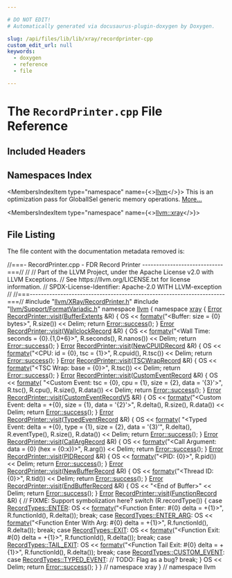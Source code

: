 ```yaml
---

# DO NOT EDIT!
# Automatically generated via docusaurus-plugin-doxygen by Doxygen.

slug: /api/files/lib/lib/xray/recordprinter-cpp
custom_edit_url: null
keywords:
  - doxygen
  - reference
  - file

---
```





# The `RecordPrinter.cpp` File Reference

<DoxygenPage pluginConfig={pluginConfig}>



## Included Headers

<IncludesList>
<IncludesListItem
  filePath="llvm/XRay/RecordPrinter.h"
  permalink="/docs/api/files/include/include/llvm/include/llvm/xray/recordprinter-h"
  isLocal="true" />
<IncludesListItem
  filePath="llvm/Support/FormatVariadic.h"
  permalink="/docs/api/files/include/include/llvm/include/llvm/support/formatvariadic-h"
  isLocal="true" />
</IncludesList>

## Namespaces Index

<MembersIndex>

<MembersIndexItem
  type="namespace"
  name={<><a href="/docs/api/namespaces/llvm">llvm</a></>}>
This is an optimization pass for GlobalISel generic memory operations. <a href="/docs/api/namespaces/llvm/#details">More...</a>
</MembersIndexItem>

<MembersIndexItem
  type="namespace"
  name={<><a href="/docs/api/namespaces/llvm/xray">llvm::xray</a></>}>
</MembersIndexItem>

</MembersIndex>


## File Listing

The file content with the documentation metadata removed is:

<ProgramListing>

<Link id="l00001" /><CodeLine lineNumber="1"><Highlight kind="comment">//===- RecordPrinter.cpp - FDR Record Printer -----------------------------===//</Highlight><Highlight kind="normal"></Highlight></CodeLine>
<Link id="l00002" /><CodeLine lineNumber="2"><Highlight kind="normal"></Highlight><Highlight kind="comment">//</Highlight><Highlight kind="normal"></Highlight></CodeLine>
<Link id="l00003" /><CodeLine lineNumber="3"><Highlight kind="normal"></Highlight><Highlight kind="comment">// Part of the LLVM Project, under the Apache License v2.0 with LLVM Exceptions.</Highlight><Highlight kind="normal"></Highlight></CodeLine>
<Link id="l00004" /><CodeLine lineNumber="4"><Highlight kind="normal"></Highlight><Highlight kind="comment">// See https://llvm.org/LICENSE.txt for license information.</Highlight><Highlight kind="normal"></Highlight></CodeLine>
<Link id="l00005" /><CodeLine lineNumber="5"><Highlight kind="normal"></Highlight><Highlight kind="comment">// SPDX-License-Identifier: Apache-2.0 WITH LLVM-exception</Highlight><Highlight kind="normal"></Highlight></CodeLine>
<Link id="l00006" /><CodeLine lineNumber="6"><Highlight kind="normal"></Highlight><Highlight kind="comment">//</Highlight><Highlight kind="normal"></Highlight></CodeLine>
<Link id="l00007" /><CodeLine lineNumber="7"><Highlight kind="normal"></Highlight><Highlight kind="comment">//===----------------------------------------------------------------------===//</Highlight><Highlight kind="normal"></Highlight></CodeLine>
<Link id="l00008" /><CodeLine lineNumber="8"><Highlight kind="normal"></Highlight><Highlight kind="preprocessor">#include &quot;<a href="/docs/api/files/include/include/llvm/include/llvm/xray/recordprinter-h">llvm/XRay/RecordPrinter.h</a>&quot;</Highlight><Highlight kind="normal"></Highlight></CodeLine>
<Link id="l00009" /><CodeLine lineNumber="9"><Highlight kind="normal"></Highlight></CodeLine>
<Link id="l00010" /><CodeLine lineNumber="10"><Highlight kind="normal"></Highlight><Highlight kind="preprocessor">#include &quot;<a href="/docs/api/files/include/include/llvm/include/llvm/support/formatvariadic-h">llvm/Support/FormatVariadic.h</a>&quot;</Highlight><Highlight kind="normal"></Highlight></CodeLine>
<Link id="l00011" /><CodeLine lineNumber="11"><Highlight kind="normal"></Highlight></CodeLine>
<Link id="l00012" /><CodeLine lineNumber="12"><Highlight kind="normal"></Highlight><Highlight kind="keyword">namespace </Highlight><Highlight kind="normal"><a href="/docs/api/namespaces/llvm">llvm</a> &#123;</Highlight></CodeLine>
<Link id="l00013" /><CodeLine lineNumber="13"><Highlight kind="normal"></Highlight><Highlight kind="keyword">namespace </Highlight><Highlight kind="normal"><a href="/docs/api/namespaces/llvm/xray">xray</a> &#123;</Highlight></CodeLine>
<Link id="l00014" /><CodeLine lineNumber="14"><Highlight kind="normal"></Highlight></CodeLine>
<Link id="l00015" /><CodeLine lineNumber="15" lineLink="/docs/api/classes/llvm/xray/recordprinter/#a11147e5881cc66b3264ccb4effa4dbb5"><Highlight kind="normal"><a href="/docs/api/classes/llvm/error">Error</a> <a href="/docs/api/classes/llvm/xray/recordprinter/#a11147e5881cc66b3264ccb4effa4dbb5">RecordPrinter::visit</a>(<a href="/docs/api/classes/llvm/xray/bufferextents">BufferExtents</a> &amp;R) &#123;</Highlight></CodeLine>
<Link id="l00016" /><CodeLine lineNumber="16"><Highlight kind="normal">  OS &lt;&lt; <a href="/docs/api/namespaces/llvm/#a653cce37b80c03eebe7a00520a8eabb6">formatv</a>(</Highlight><Highlight kind="stringliteral">&quot;&lt;Buffer: size = &#123;0&#125; bytes&gt;&quot;</Highlight><Highlight kind="normal">, R.size()) &lt;&lt; Delim;</Highlight></CodeLine>
<Link id="l00017" /><CodeLine lineNumber="17"><Highlight kind="normal">  </Highlight><Highlight kind="keywordflow">return</Highlight><Highlight kind="normal"> <a href="/docs/api/classes/llvm/error/#a4dfd0813c3d0e0a30439b5a3e9196b59">Error::success</a>();</Highlight></CodeLine>
<Link id="l00018" /><CodeLine lineNumber="18"><Highlight kind="normal">&#125;</Highlight></CodeLine>
<Link id="l00019" /><CodeLine lineNumber="19"><Highlight kind="normal"></Highlight></CodeLine>
<Link id="l00020" /><CodeLine lineNumber="20" lineLink="/docs/api/classes/llvm/xray/recordprinter/#aa3cfef541bb41919b98c6372d695f088"><Highlight kind="normal"><a href="/docs/api/classes/llvm/error">Error</a> <a href="/docs/api/classes/llvm/xray/recordprinter/#a11147e5881cc66b3264ccb4effa4dbb5">RecordPrinter::visit</a>(<a href="/docs/api/classes/llvm/xray/wallclockrecord">WallclockRecord</a> &amp;R) &#123;</Highlight></CodeLine>
<Link id="l00021" /><CodeLine lineNumber="21"><Highlight kind="normal">  OS &lt;&lt; <a href="/docs/api/namespaces/llvm/#a653cce37b80c03eebe7a00520a8eabb6">formatv</a>(</Highlight><Highlight kind="stringliteral">&quot;&lt;Wall Time: seconds = &#123;0&#125;.&#123;1,0+6&#125;&gt;&quot;</Highlight><Highlight kind="normal">, R.seconds(), R.nanos())</Highlight></CodeLine>
<Link id="l00022" /><CodeLine lineNumber="22"><Highlight kind="normal">     &lt;&lt; Delim;</Highlight></CodeLine>
<Link id="l00023" /><CodeLine lineNumber="23"><Highlight kind="normal">  </Highlight><Highlight kind="keywordflow">return</Highlight><Highlight kind="normal"> <a href="/docs/api/classes/llvm/error/#a4dfd0813c3d0e0a30439b5a3e9196b59">Error::success</a>();</Highlight></CodeLine>
<Link id="l00024" /><CodeLine lineNumber="24"><Highlight kind="normal">&#125;</Highlight></CodeLine>
<Link id="l00025" /><CodeLine lineNumber="25"><Highlight kind="normal"></Highlight></CodeLine>
<Link id="l00026" /><CodeLine lineNumber="26" lineLink="/docs/api/classes/llvm/xray/recordprinter/#a8b8adcf388fec727cc53c3df97c8d082"><Highlight kind="normal"><a href="/docs/api/classes/llvm/error">Error</a> <a href="/docs/api/classes/llvm/xray/recordprinter/#a11147e5881cc66b3264ccb4effa4dbb5">RecordPrinter::visit</a>(<a href="/docs/api/classes/llvm/xray/newcpuidrecord">NewCPUIDRecord</a> &amp;R) &#123;</Highlight></CodeLine>
<Link id="l00027" /><CodeLine lineNumber="27"><Highlight kind="normal">  OS &lt;&lt; <a href="/docs/api/namespaces/llvm/#a653cce37b80c03eebe7a00520a8eabb6">formatv</a>(</Highlight><Highlight kind="stringliteral">&quot;&lt;CPU: id = &#123;0&#125;, tsc = &#123;1&#125;&gt;&quot;</Highlight><Highlight kind="normal">, R.cpuid(), R.tsc()) &lt;&lt; Delim;</Highlight></CodeLine>
<Link id="l00028" /><CodeLine lineNumber="28"><Highlight kind="normal">  </Highlight><Highlight kind="keywordflow">return</Highlight><Highlight kind="normal"> <a href="/docs/api/classes/llvm/error/#a4dfd0813c3d0e0a30439b5a3e9196b59">Error::success</a>();</Highlight></CodeLine>
<Link id="l00029" /><CodeLine lineNumber="29"><Highlight kind="normal">&#125;</Highlight></CodeLine>
<Link id="l00030" /><CodeLine lineNumber="30"><Highlight kind="normal"></Highlight></CodeLine>
<Link id="l00031" /><CodeLine lineNumber="31" lineLink="/docs/api/classes/llvm/xray/recordprinter/#a82a05b58e28ad3b1768429caf8680a2f"><Highlight kind="normal"><a href="/docs/api/classes/llvm/error">Error</a> <a href="/docs/api/classes/llvm/xray/recordprinter/#a11147e5881cc66b3264ccb4effa4dbb5">RecordPrinter::visit</a>(<a href="/docs/api/classes/llvm/xray/tscwraprecord">TSCWrapRecord</a> &amp;R) &#123;</Highlight></CodeLine>
<Link id="l00032" /><CodeLine lineNumber="32"><Highlight kind="normal">  OS &lt;&lt; <a href="/docs/api/namespaces/llvm/#a653cce37b80c03eebe7a00520a8eabb6">formatv</a>(</Highlight><Highlight kind="stringliteral">&quot;&lt;TSC Wrap: base = &#123;0&#125;&gt;&quot;</Highlight><Highlight kind="normal">, R.tsc()) &lt;&lt; Delim;</Highlight></CodeLine>
<Link id="l00033" /><CodeLine lineNumber="33"><Highlight kind="normal">  </Highlight><Highlight kind="keywordflow">return</Highlight><Highlight kind="normal"> <a href="/docs/api/classes/llvm/error/#a4dfd0813c3d0e0a30439b5a3e9196b59">Error::success</a>();</Highlight></CodeLine>
<Link id="l00034" /><CodeLine lineNumber="34"><Highlight kind="normal">&#125;</Highlight></CodeLine>
<Link id="l00035" /><CodeLine lineNumber="35"><Highlight kind="normal"></Highlight></CodeLine>
<Link id="l00036" /><CodeLine lineNumber="36" lineLink="/docs/api/classes/llvm/xray/recordprinter/#a519626f8208f0f3a3a20a83dced5af3f"><Highlight kind="normal"><a href="/docs/api/classes/llvm/error">Error</a> <a href="/docs/api/classes/llvm/xray/recordprinter/#a11147e5881cc66b3264ccb4effa4dbb5">RecordPrinter::visit</a>(<a href="/docs/api/classes/llvm/xray/customeventrecord">CustomEventRecord</a> &amp;R) &#123;</Highlight></CodeLine>
<Link id="l00037" /><CodeLine lineNumber="37"><Highlight kind="normal">  OS &lt;&lt; <a href="/docs/api/namespaces/llvm/#a653cce37b80c03eebe7a00520a8eabb6">formatv</a>(</Highlight></CodeLine>
<Link id="l00038" /><CodeLine lineNumber="38"><Highlight kind="normal">            </Highlight><Highlight kind="stringliteral">&quot;&lt;Custom Event: tsc = &#123;0&#125;, cpu = &#123;1&#125;, size = &#123;2&#125;, data = &#39;&#123;3&#125;&#39;&gt;&quot;</Highlight><Highlight kind="normal">,</Highlight></CodeLine>
<Link id="l00039" /><CodeLine lineNumber="39"><Highlight kind="normal">            R.tsc(), R.cpu(), R.size(), R.data())</Highlight></CodeLine>
<Link id="l00040" /><CodeLine lineNumber="40"><Highlight kind="normal">     &lt;&lt; Delim;</Highlight></CodeLine>
<Link id="l00041" /><CodeLine lineNumber="41"><Highlight kind="normal">  </Highlight><Highlight kind="keywordflow">return</Highlight><Highlight kind="normal"> <a href="/docs/api/classes/llvm/error/#a4dfd0813c3d0e0a30439b5a3e9196b59">Error::success</a>();</Highlight></CodeLine>
<Link id="l00042" /><CodeLine lineNumber="42"><Highlight kind="normal">&#125;</Highlight></CodeLine>
<Link id="l00043" /><CodeLine lineNumber="43"><Highlight kind="normal"></Highlight></CodeLine>
<Link id="l00044" /><CodeLine lineNumber="44" lineLink="/docs/api/classes/llvm/xray/recordprinter/#a3fea5969ab695938c80b9e990f8c2e15"><Highlight kind="normal"><a href="/docs/api/classes/llvm/error">Error</a> <a href="/docs/api/classes/llvm/xray/recordprinter/#a11147e5881cc66b3264ccb4effa4dbb5">RecordPrinter::visit</a>(<a href="/docs/api/classes/llvm/xray/customeventrecordv5">CustomEventRecordV5</a> &amp;R) &#123;</Highlight></CodeLine>
<Link id="l00045" /><CodeLine lineNumber="45"><Highlight kind="normal">  OS &lt;&lt; <a href="/docs/api/namespaces/llvm/#a653cce37b80c03eebe7a00520a8eabb6">formatv</a>(</Highlight><Highlight kind="stringliteral">&quot;&lt;Custom Event: delta = +&#123;0&#125;, size = &#123;1&#125;, data = &#39;&#123;2&#125;&#39;&gt;&quot;</Highlight><Highlight kind="normal">,</Highlight></CodeLine>
<Link id="l00046" /><CodeLine lineNumber="46"><Highlight kind="normal">                R.delta(), R.size(), R.data())</Highlight></CodeLine>
<Link id="l00047" /><CodeLine lineNumber="47"><Highlight kind="normal">     &lt;&lt; Delim;</Highlight></CodeLine>
<Link id="l00048" /><CodeLine lineNumber="48"><Highlight kind="normal">  </Highlight><Highlight kind="keywordflow">return</Highlight><Highlight kind="normal"> <a href="/docs/api/classes/llvm/error/#a4dfd0813c3d0e0a30439b5a3e9196b59">Error::success</a>();</Highlight></CodeLine>
<Link id="l00049" /><CodeLine lineNumber="49"><Highlight kind="normal">&#125;</Highlight></CodeLine>
<Link id="l00050" /><CodeLine lineNumber="50"><Highlight kind="normal"></Highlight></CodeLine>
<Link id="l00051" /><CodeLine lineNumber="51" lineLink="/docs/api/classes/llvm/xray/recordprinter/#a3775f1882c3c1e6470472aaad5214835"><Highlight kind="normal"><a href="/docs/api/classes/llvm/error">Error</a> <a href="/docs/api/classes/llvm/xray/recordprinter/#a11147e5881cc66b3264ccb4effa4dbb5">RecordPrinter::visit</a>(<a href="/docs/api/classes/llvm/xray/typedeventrecord">TypedEventRecord</a> &amp;R) &#123;</Highlight></CodeLine>
<Link id="l00052" /><CodeLine lineNumber="52"><Highlight kind="normal">  OS &lt;&lt; <a href="/docs/api/namespaces/llvm/#a653cce37b80c03eebe7a00520a8eabb6">formatv</a>(</Highlight></CodeLine>
<Link id="l00053" /><CodeLine lineNumber="53"><Highlight kind="normal">            </Highlight><Highlight kind="stringliteral">&quot;&lt;Typed Event: delta = +&#123;0&#125;, type = &#123;1&#125;, size = &#123;2&#125;, data = &#39;&#123;3&#125;&#39;&quot;</Highlight><Highlight kind="normal">,</Highlight></CodeLine>
<Link id="l00054" /><CodeLine lineNumber="54"><Highlight kind="normal">            R.delta(), R.eventType(), R.size(), R.data())</Highlight></CodeLine>
<Link id="l00055" /><CodeLine lineNumber="55"><Highlight kind="normal">     &lt;&lt; Delim;</Highlight></CodeLine>
<Link id="l00056" /><CodeLine lineNumber="56"><Highlight kind="normal">  </Highlight><Highlight kind="keywordflow">return</Highlight><Highlight kind="normal"> <a href="/docs/api/classes/llvm/error/#a4dfd0813c3d0e0a30439b5a3e9196b59">Error::success</a>();</Highlight></CodeLine>
<Link id="l00057" /><CodeLine lineNumber="57"><Highlight kind="normal">&#125;</Highlight></CodeLine>
<Link id="l00058" /><CodeLine lineNumber="58"><Highlight kind="normal"></Highlight></CodeLine>
<Link id="l00059" /><CodeLine lineNumber="59" lineLink="/docs/api/classes/llvm/xray/recordprinter/#a393a111c72f6fa44ce2a30241323d8eb"><Highlight kind="normal"><a href="/docs/api/classes/llvm/error">Error</a> <a href="/docs/api/classes/llvm/xray/recordprinter/#a11147e5881cc66b3264ccb4effa4dbb5">RecordPrinter::visit</a>(<a href="/docs/api/classes/llvm/xray/callargrecord">CallArgRecord</a> &amp;R) &#123;</Highlight></CodeLine>
<Link id="l00060" /><CodeLine lineNumber="60"><Highlight kind="normal">  OS &lt;&lt; <a href="/docs/api/namespaces/llvm/#a653cce37b80c03eebe7a00520a8eabb6">formatv</a>(</Highlight><Highlight kind="stringliteral">&quot;&lt;Call Argument: data = &#123;0&#125; (hex = &#123;0:x&#125;)&gt;&quot;</Highlight><Highlight kind="normal">, R.arg()) &lt;&lt; Delim;</Highlight></CodeLine>
<Link id="l00061" /><CodeLine lineNumber="61"><Highlight kind="normal">  </Highlight><Highlight kind="keywordflow">return</Highlight><Highlight kind="normal"> <a href="/docs/api/classes/llvm/error/#a4dfd0813c3d0e0a30439b5a3e9196b59">Error::success</a>();</Highlight></CodeLine>
<Link id="l00062" /><CodeLine lineNumber="62"><Highlight kind="normal">&#125;</Highlight></CodeLine>
<Link id="l00063" /><CodeLine lineNumber="63"><Highlight kind="normal"></Highlight></CodeLine>
<Link id="l00064" /><CodeLine lineNumber="64" lineLink="/docs/api/classes/llvm/xray/recordprinter/#a4a825861bb9b4773e4d771a74d932920"><Highlight kind="normal"><a href="/docs/api/classes/llvm/error">Error</a> <a href="/docs/api/classes/llvm/xray/recordprinter/#a11147e5881cc66b3264ccb4effa4dbb5">RecordPrinter::visit</a>(<a href="/docs/api/classes/llvm/xray/pidrecord">PIDRecord</a> &amp;R) &#123;</Highlight></CodeLine>
<Link id="l00065" /><CodeLine lineNumber="65"><Highlight kind="normal">  OS &lt;&lt; <a href="/docs/api/namespaces/llvm/#a653cce37b80c03eebe7a00520a8eabb6">formatv</a>(</Highlight><Highlight kind="stringliteral">&quot;&lt;PID: &#123;0&#125;&gt;&quot;</Highlight><Highlight kind="normal">, R.pid()) &lt;&lt; Delim;</Highlight></CodeLine>
<Link id="l00066" /><CodeLine lineNumber="66"><Highlight kind="normal">  </Highlight><Highlight kind="keywordflow">return</Highlight><Highlight kind="normal"> <a href="/docs/api/classes/llvm/error/#a4dfd0813c3d0e0a30439b5a3e9196b59">Error::success</a>();</Highlight></CodeLine>
<Link id="l00067" /><CodeLine lineNumber="67"><Highlight kind="normal">&#125;</Highlight></CodeLine>
<Link id="l00068" /><CodeLine lineNumber="68"><Highlight kind="normal"></Highlight></CodeLine>
<Link id="l00069" /><CodeLine lineNumber="69" lineLink="/docs/api/classes/llvm/xray/recordprinter/#a5ba1a81885c0b53c43ebe68eba6b6294"><Highlight kind="normal"><a href="/docs/api/classes/llvm/error">Error</a> <a href="/docs/api/classes/llvm/xray/recordprinter/#a11147e5881cc66b3264ccb4effa4dbb5">RecordPrinter::visit</a>(<a href="/docs/api/classes/llvm/xray/newbufferrecord">NewBufferRecord</a> &amp;R) &#123;</Highlight></CodeLine>
<Link id="l00070" /><CodeLine lineNumber="70"><Highlight kind="normal">  OS &lt;&lt; <a href="/docs/api/namespaces/llvm/#a653cce37b80c03eebe7a00520a8eabb6">formatv</a>(</Highlight><Highlight kind="stringliteral">&quot;&lt;Thread ID: &#123;0&#125;&gt;&quot;</Highlight><Highlight kind="normal">, R.tid()) &lt;&lt; Delim;</Highlight></CodeLine>
<Link id="l00071" /><CodeLine lineNumber="71"><Highlight kind="normal">  </Highlight><Highlight kind="keywordflow">return</Highlight><Highlight kind="normal"> <a href="/docs/api/classes/llvm/error/#a4dfd0813c3d0e0a30439b5a3e9196b59">Error::success</a>();</Highlight></CodeLine>
<Link id="l00072" /><CodeLine lineNumber="72"><Highlight kind="normal">&#125;</Highlight></CodeLine>
<Link id="l00073" /><CodeLine lineNumber="73"><Highlight kind="normal"></Highlight></CodeLine>
<Link id="l00074" /><CodeLine lineNumber="74" lineLink="/docs/api/classes/llvm/xray/recordprinter/#a6bc6a1e8a2eb8f5babe7b10ed4058395"><Highlight kind="normal"><a href="/docs/api/classes/llvm/error">Error</a> <a href="/docs/api/classes/llvm/xray/recordprinter/#a11147e5881cc66b3264ccb4effa4dbb5">RecordPrinter::visit</a>(<a href="/docs/api/classes/llvm/xray/endbufferrecord">EndBufferRecord</a> &amp;R) &#123;</Highlight></CodeLine>
<Link id="l00075" /><CodeLine lineNumber="75"><Highlight kind="normal">  OS &lt;&lt; </Highlight><Highlight kind="stringliteral">&quot;&lt;End of Buffer&gt;&quot;</Highlight><Highlight kind="normal"> &lt;&lt; Delim;</Highlight></CodeLine>
<Link id="l00076" /><CodeLine lineNumber="76"><Highlight kind="normal">  </Highlight><Highlight kind="keywordflow">return</Highlight><Highlight kind="normal"> <a href="/docs/api/classes/llvm/error/#a4dfd0813c3d0e0a30439b5a3e9196b59">Error::success</a>();</Highlight></CodeLine>
<Link id="l00077" /><CodeLine lineNumber="77"><Highlight kind="normal">&#125;</Highlight></CodeLine>
<Link id="l00078" /><CodeLine lineNumber="78"><Highlight kind="normal"></Highlight></CodeLine>
<Link id="l00079" /><CodeLine lineNumber="79" lineLink="/docs/api/classes/llvm/xray/recordprinter/#abd65c601613bb0362dc6308776fc8675"><Highlight kind="normal"><a href="/docs/api/classes/llvm/error">Error</a> <a href="/docs/api/classes/llvm/xray/recordprinter/#a11147e5881cc66b3264ccb4effa4dbb5">RecordPrinter::visit</a>(<a href="/docs/api/classes/llvm/xray/functionrecord">FunctionRecord</a> &amp;R) &#123;</Highlight></CodeLine>
<Link id="l00080" /><CodeLine lineNumber="80"><Highlight kind="normal">  </Highlight><Highlight kind="comment">// FIXME: Support symbolization here?</Highlight><Highlight kind="normal"></Highlight></CodeLine>
<Link id="l00081" /><CodeLine lineNumber="81"><Highlight kind="normal">  </Highlight><Highlight kind="keywordflow">switch</Highlight><Highlight kind="normal"> (R.recordType()) &#123;</Highlight></CodeLine>
<Link id="l00082" /><CodeLine lineNumber="82"><Highlight kind="normal">  </Highlight><Highlight kind="keywordflow">case</Highlight><Highlight kind="normal"> <a href="/docs/api/namespaces/llvm/xray/#a97b00c8e300bcf67f4473baf957f1892a331b3100a485d8cacff1d3df8e9b0c13">RecordTypes::ENTER</a>:</Highlight></CodeLine>
<Link id="l00083" /><CodeLine lineNumber="83"><Highlight kind="normal">    OS &lt;&lt; <a href="/docs/api/namespaces/llvm/#a653cce37b80c03eebe7a00520a8eabb6">formatv</a>(</Highlight><Highlight kind="stringliteral">&quot;&lt;Function Enter: #&#123;0&#125; delta = +&#123;1&#125;&gt;&quot;</Highlight><Highlight kind="normal">, R.functionId(),</Highlight></CodeLine>
<Link id="l00084" /><CodeLine lineNumber="84"><Highlight kind="normal">                  R.delta());</Highlight></CodeLine>
<Link id="l00085" /><CodeLine lineNumber="85"><Highlight kind="normal">    </Highlight><Highlight kind="keywordflow">break</Highlight><Highlight kind="normal">;</Highlight></CodeLine>
<Link id="l00086" /><CodeLine lineNumber="86"><Highlight kind="normal">  </Highlight><Highlight kind="keywordflow">case</Highlight><Highlight kind="normal"> <a href="/docs/api/namespaces/llvm/xray/#a97b00c8e300bcf67f4473baf957f1892a88c8a800b3fe4ea6c2fc2524f7ee2645">RecordTypes::ENTER&#95;ARG</a>:</Highlight></CodeLine>
<Link id="l00087" /><CodeLine lineNumber="87"><Highlight kind="normal">    OS &lt;&lt; <a href="/docs/api/namespaces/llvm/#a653cce37b80c03eebe7a00520a8eabb6">formatv</a>(</Highlight><Highlight kind="stringliteral">&quot;&lt;Function Enter With Arg: #&#123;0&#125; delta = +&#123;1&#125;&gt;&quot;</Highlight><Highlight kind="normal">,</Highlight></CodeLine>
<Link id="l00088" /><CodeLine lineNumber="88"><Highlight kind="normal">                  R.functionId(), R.delta());</Highlight></CodeLine>
<Link id="l00089" /><CodeLine lineNumber="89"><Highlight kind="normal">    </Highlight><Highlight kind="keywordflow">break</Highlight><Highlight kind="normal">;</Highlight></CodeLine>
<Link id="l00090" /><CodeLine lineNumber="90"><Highlight kind="normal">  </Highlight><Highlight kind="keywordflow">case</Highlight><Highlight kind="normal"> <a href="/docs/api/namespaces/llvm/xray/#a97b00c8e300bcf67f4473baf957f1892aa42b2fb0e720a080e79a92f4ca97d927">RecordTypes::EXIT</a>:</Highlight></CodeLine>
<Link id="l00091" /><CodeLine lineNumber="91"><Highlight kind="normal">    OS &lt;&lt; <a href="/docs/api/namespaces/llvm/#a653cce37b80c03eebe7a00520a8eabb6">formatv</a>(</Highlight><Highlight kind="stringliteral">&quot;&lt;Function Exit: #&#123;0&#125; delta = +&#123;1&#125;&gt;&quot;</Highlight><Highlight kind="normal">, R.functionId(),</Highlight></CodeLine>
<Link id="l00092" /><CodeLine lineNumber="92"><Highlight kind="normal">                  R.delta());</Highlight></CodeLine>
<Link id="l00093" /><CodeLine lineNumber="93"><Highlight kind="normal">    </Highlight><Highlight kind="keywordflow">break</Highlight><Highlight kind="normal">;</Highlight></CodeLine>
<Link id="l00094" /><CodeLine lineNumber="94"><Highlight kind="normal">  </Highlight><Highlight kind="keywordflow">case</Highlight><Highlight kind="normal"> <a href="/docs/api/namespaces/llvm/xray/#a97b00c8e300bcf67f4473baf957f1892af1f3009e38d66163f03975af148bb8fa">RecordTypes::TAIL&#95;EXIT</a>:</Highlight></CodeLine>
<Link id="l00095" /><CodeLine lineNumber="95"><Highlight kind="normal">    OS &lt;&lt; <a href="/docs/api/namespaces/llvm/#a653cce37b80c03eebe7a00520a8eabb6">formatv</a>(</Highlight><Highlight kind="stringliteral">&quot;&lt;Function Tail Exit: #&#123;0&#125; delta = +&#123;1&#125;&gt;&quot;</Highlight><Highlight kind="normal">, R.functionId(),</Highlight></CodeLine>
<Link id="l00096" /><CodeLine lineNumber="96"><Highlight kind="normal">                  R.delta());</Highlight></CodeLine>
<Link id="l00097" /><CodeLine lineNumber="97"><Highlight kind="normal">    </Highlight><Highlight kind="keywordflow">break</Highlight><Highlight kind="normal">;</Highlight></CodeLine>
<Link id="l00098" /><CodeLine lineNumber="98"><Highlight kind="normal">  </Highlight><Highlight kind="keywordflow">case</Highlight><Highlight kind="normal"> <a href="/docs/api/namespaces/llvm/xray/#a97b00c8e300bcf67f4473baf957f1892a624782357b787994e7624c941d945a0b">RecordTypes::CUSTOM&#95;EVENT</a>:</Highlight></CodeLine>
<Link id="l00099" /><CodeLine lineNumber="99"><Highlight kind="normal">  </Highlight><Highlight kind="keywordflow">case</Highlight><Highlight kind="normal"> <a href="/docs/api/namespaces/llvm/xray/#a97b00c8e300bcf67f4473baf957f1892af5f044ed2f1c57504ebd8016581116f4">RecordTypes::TYPED&#95;EVENT</a>:</Highlight></CodeLine>
<Link id="l00100" /><CodeLine lineNumber="100"><Highlight kind="normal">    </Highlight><Highlight kind="comment">// TODO: Flag as a bug?</Highlight><Highlight kind="normal"></Highlight></CodeLine>
<Link id="l00101" /><CodeLine lineNumber="101"><Highlight kind="normal">    </Highlight><Highlight kind="keywordflow">break</Highlight><Highlight kind="normal">;</Highlight></CodeLine>
<Link id="l00102" /><CodeLine lineNumber="102"><Highlight kind="normal">  &#125;</Highlight></CodeLine>
<Link id="l00103" /><CodeLine lineNumber="103"><Highlight kind="normal">  OS &lt;&lt; Delim;</Highlight></CodeLine>
<Link id="l00104" /><CodeLine lineNumber="104"><Highlight kind="normal">  </Highlight><Highlight kind="keywordflow">return</Highlight><Highlight kind="normal"> <a href="/docs/api/classes/llvm/error/#a4dfd0813c3d0e0a30439b5a3e9196b59">Error::success</a>();</Highlight></CodeLine>
<Link id="l00105" /><CodeLine lineNumber="105"><Highlight kind="normal">&#125;</Highlight></CodeLine>
<Link id="l00106" /><CodeLine lineNumber="106"><Highlight kind="normal"></Highlight></CodeLine>
<Link id="l00107" /><CodeLine lineNumber="107"><Highlight kind="normal">&#125; </Highlight><Highlight kind="comment">// namespace xray</Highlight><Highlight kind="normal"></Highlight></CodeLine>
<Link id="l00108" /><CodeLine lineNumber="108"><Highlight kind="normal">&#125; </Highlight><Highlight kind="comment">// namespace llvm</Highlight><Highlight kind="normal"></Highlight></CodeLine>

</ProgramListing>

</DoxygenPage>
